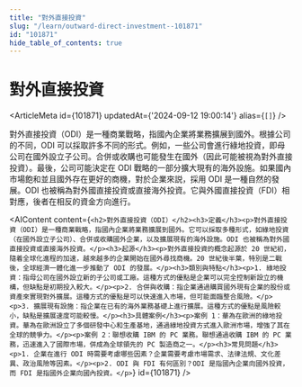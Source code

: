 ```yaml
---
title: "對外直接投資"
slug: "/learn/outward-direct-investment--101871"
id: "101871"
hide_table_of_contents: true
---
```



# 對外直接投資

<ArticleMeta id={101871} updatedAt={'2024-09-12 19:00:14'} alias={`[]`} />
<div className='border-solid border-b border-t-0 my-4 border-[var(--ifm-color-gray-300)]' />

對外直接投資（ODI）是一種商業戰略，指國內企業將業務擴展到國外。根據公司的不同，ODI 可以採取許多不同的形式。例如，一些公司會進行綠地投資，即母公司在國外設立子公司。合併或收購也可能發生在國外（因此可能被視為對外直接投資）。最後，公司可能決定在 ODI 戰略的一部分擴大現有的海外設施。如果國內市場飽和並且國外存在更好的商機，對於企業來説，採用 ODI 是一種自然的發展。ODI 也被稱為對外國直接投資或直接海外投資。它與外國直接投資（FDI）相對應，後者在相反的資金方向進行。

<AIContent content={`<h2>對外直接投資（ODI）</h2><h3>定義</h3><p>對外直接投資（ODI）是一種商業戰略，指國內企業將業務擴展到國外。它可以採取多種形式，如綠地投資（在國外設立子公司）、合併或收購國外企業，以及擴展現有的海外設施。ODI 也被稱為對外國直接投資或直接海外投資。</p><h3>起源</h3><p>對外直接投資的概念起源於 20 世紀初，隨着全球化進程的加速，越來越多的企業開始在國外尋找商機。20 世紀後半葉，特別是二戰後，全球經濟一體化進一步推動了 ODI 的發展。</p><h3>類別與特點</h3><p>1. 綠地投資：指母公司在國外設立新的子公司或工廠。這種方式的優點是企業可以完全控制新設立的機構，但缺點是初期投入較大。</p><p>2. 合併與收購：指企業通過購買國外現有企業的股份或資產來實現對外擴展。這種方式的優點是可以快速進入市場，但可能面臨整合風險。</p><p>3. 擴展現有設施：指企業在已有的海外業務基礎上進行擴展。這種方式的優點是風險較小，缺點是擴展速度可能較慢。</p><h3>具體案例</h3><p>案例 1：華為在歐洲的綠地投資。華為在歐洲設立了多個研發中心和生產基地，通過綠地投資方式進入歐洲市場，增強了其在全球的競爭力。</p><p>案例 2：聯想收購 IBM 的 PC 業務。聯想通過收購 IBM 的 PC 業務，迅速進入了國際市場，併成為全球領先的 PC 製造商之一。</p><h3>常見問題</h3><p>1. 企業在進行 ODI 時需要考慮哪些因素？企業需要考慮市場需求、法律法規、文化差異、政治風險等因素。</p><p>2. ODI 與 FDI 有何區別？ODI 是指國內企業向國外投資，而 FDI 是指國外企業向國內投資。</p>`} id={101871} />
